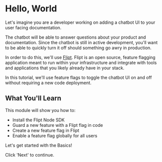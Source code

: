 # Hello, World

Let's imagine you are a developer working on adding a chatbot UI to your user facing documentation.

The chatbot will be able to answer questions about your product and documentation. Since the chatbot is still in active development, you'll want to be able to quickly turn it off should something go awry in production.

In order to do this, we'll use [Flipt](https://www.flipt.io). Flipt is an open source, feature flagging application meant to run within your infrastructure and integrate with tools and applications that you likely already have in your stack.

In this tutorial, we'll use feature flags to toggle the chatbot UI on and off without requiring a new code deployment.

## What You'll Learn

This module will show you how to:

- Install the Flipt Node SDK
- Guard a new feature with a Flipt flag in code
- Create a new feature flag in Flipt
- Enable a feature flag globally for all users

Let's get started with the Basics!

Click 'Next' to continue.
